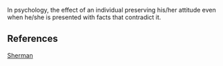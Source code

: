{{psychology-stub}}

In psychology, the effect of an individual preserving his/her attitude even when he/she is presented with facts that contradict it.

==References==
[http://psp.sagepub.com/cgi/content/abstract/28/2/224 Sherman]
{{Uncategorized|date=July 2007}}
{{Uncategorizedstub|date=July 2007}}